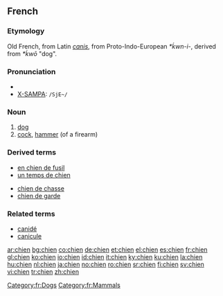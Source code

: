 ==French==
===Etymology===
Old French, from Latin ''[[canis]]'', from Proto-Indo-European ''*ḱwn-i-'', derived from ''*ḱwō'' "dog".

===Pronunciation===
*{{IPA|/ʃjɛ̃/}}
*[[w:X-SAMPA|X-SAMPA]]: <tt> /SjE~/</tt>
<!-- There is a French SAMPA, but it uses e~ for nasal vowels -->

===Noun===
{{fr-noun-reg|m}}

# [[dog]]
# [[cock]], [[hammer]] (of a firearm)

===Derived terms===
{{top2}}
* [[en chien de fusil]]
* [[un temps de chien]]
{{mid2}}
* [[chien de chasse]]
* [[chien de garde]]
{{bottom}}

===Related terms===
*[[canidé]]
*[[canicule]]

[[Category:fr:Dogs]]
[[Category:fr:Mammals]]

[[ar:chien]]
[[bg:chien]]
[[co:chien]]
[[de:chien]]
[[et:chien]]
[[el:chien]]
[[es:chien]]
[[fr:chien]]
[[gl:chien]]
[[ko:chien]]
[[io:chien]]
[[id:chien]]
[[it:chien]]
[[ky:chien]]
[[ku:chien]]
[[la:chien]]
[[hu:chien]]
[[nl:chien]]
[[ja:chien]]
[[no:chien]]
[[ro:chien]]
[[sr:chien]]
[[fi:chien]]
[[sv:chien]]
[[vi:chien]]
[[tr:chien]]
[[zh:chien]]
